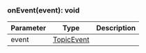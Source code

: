 

### onEvent(event): void



| Parameter       | Type |  Description |
| --------------- | -------- | -------- |
| event | [TopicEvent](#topicevent) |   |
